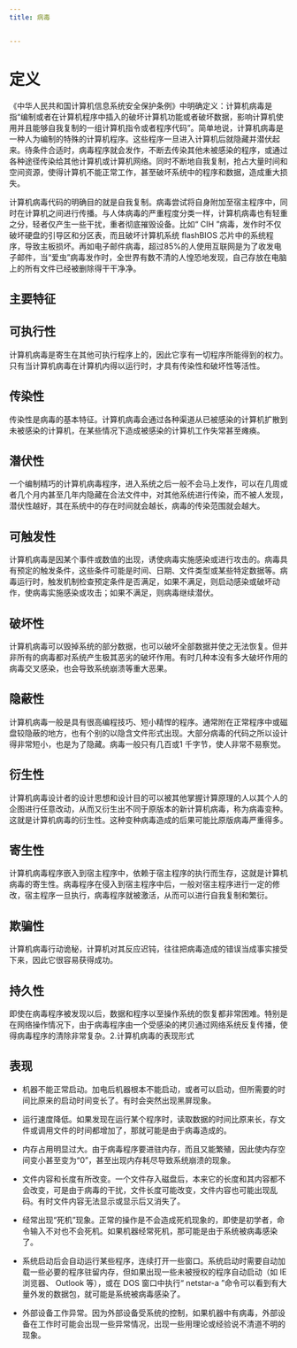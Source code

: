 ```yaml
---
title: 病毒


---
```


# 定义

《中华人民共和国计算机信息系统安全保护条例》中明确定义：计算机病毒是指“编制或者在计算机程序中插入的破坏计算机功能或者破坏数据，影响计算机使用并且能够自我复制的一组计算机指令或者程序代码”。简单地说，计算机病毒是一种人为编制的特殊的计算机程序。这些程序一旦进入计算机后就隐藏并潜伏起来。待条件合适时，病毒程序就会发作，不断去传染其他未被感染的程序，或通过各种途径传染给其他计算机或计算机网络。同时不断地自我复制，抢占大量时间和空间资源，使得计算机不能正常工作，甚至破坏系统中的程序和数据，造成重大损失。

计算机病毒代码的明确目的就是自我复制。病毒尝试将自身附加至宿主程序中，同时在计算机之间进行传播。与人体病毒的严重程度分类一样，计算机病毒也有轻重之分，轻者仅产生一些干扰，重者彻底摧毁设备。比如“ CIH ”病毒，发作时不仅破坏硬盘的引导区和分区表，而且破坏计算机系统 flashBIOS
芯片中的系统程序，导致主板损坏。再如电子邮件病毒，超过85%的人使用互联网是为了收发电子邮件，当“爱虫”病毒发作时，全世界有数不清的人惶恐地发现，自己存放在电脑上的所有文件已经被删除得干干净净。

## 主要特征

## 可执行性

计算机病毒是寄生在其他可执行程序上的，因此它享有一切程序所能得到的权力。只有当计算机病毒在计算机内得以运行时，才具有传染性和破坏性等活性。

## 传染性

传染性是病毒的基本特征。计算机病毒会通过各种渠道从已被感染的计算机扩散到未被感染的计算机，在某些情况下造成被感染的计算机工作失常甚至瘫痪。

## 潜伏性

一个编制精巧的计算机病毒程序，进入系统之后一般不会马上发作，可以在几周或者几个月内甚至几年内隐藏在合法文件中，对其他系统进行传染，而不被人发现，潜伏性越好，其在系统中的存在时间就会越长，病毒的传染范围就会越大。

## 可触发性

计算机病毒是因某个事件或数值的出现，诱使病毒实施感染或进行攻击的。病毒具有预定的触发条件，这些条件可能是时间、日期、文件类型或某些特定数据等。病毒运行时，触发机制检查预定条件是否满足，如果不满足，则启动感染或破坏动作，使病毒实施感染或攻击；如果不满足，则病毒继续潜伏。

## 破坏性

计算机病毒可以毁掉系统的部分数据，也可以破坏全部数据并使之无法恢复。但并非所有的病毒都对系统产生极其恶劣的破坏作用。有时几种本没有多大破坏作用的病毒交叉感染，也会导致系统崩溃等重大恶果。

## 隐蔽性

计算机病毒一般是具有很高编程技巧、短小精悍的程序。通常附在正常程序中或磁盘较隐蔽的地方，也有个别的以隐含文件形式出现。大部分病毒的代码之所以设计得非常短小，也是为了隐藏。病毒一般只有几百或1 千字节，使人非常不易察觉。

## 衍生性

计算机病毒设计者的设计思想和设计目的可以被其他掌握计算原理的人以其个人的企图进行任意改动，从而又衍生出不同于原版本的新计算机病毒，称为病毒变种。这就是计算机病毒的衍生性。这种变种病毒造成的后果可能比原版病毒严重得多。

## 寄生性

计算机病毒程序嵌入到宿主程序中，依赖于宿主程序的执行而生存，这就是计算机病毒的寄生性。病毒程序在侵入到宿主程序中后，一般对宿主程序进行一定的修改，宿主程序一旦执行，病毒程序就被激活，从而可以进行自我复制和繁衍。

## 欺骗性

计算机病毒行动诡秘，计算机对其反应迟钝，往往把病毒造成的错误当成事实接受下来，因此它很容易获得成功。

## 持久性

即使在病毒程序被发现以后，数据和程序以至操作系统的恢复都非常困难。特别是在网络操作情况下，由于病毒程序由一个受感染的拷贝通过网络系统反复传播，使得病毒程序的清除非常复杂。2.计算机病毒的表现形式

## 表现

- 机器不能正常启动。加电后机器根本不能启动，或者可以启动，但所需要的时间比原来的启动时间变长了。有时会突然出现黑屏现象。

- 运行速度降低。如果发现在运行某个程序时，读取数据的时间比原来长，存文件或调用文件的时间都增加了，那就可能是由于病毒造成的。

- 内存占用明显过大。由于病毒程序要进驻内存，而且又能繁殖，因此使内存空间变小甚至变为“0”，甚至出现内存耗尽导致系统崩溃的现象。

- 文件内容和长度有所改变。一个文件存入磁盘后，本来它的长度和其内容都不会改变，可是由于病毒的干扰，文件长度可能改变，文件内容也可能出现乱码。有时文件内容无法显示或显示后又消失了。

- 经常出现“死机”现象。正常的操作是不会造成死机现象的，即使是初学者，命令输入不对也不会死机。如果机器经常死机，那可能是由于系统被病毒感染了。

- 系统启动后会自动运行某些程序，连续打开一些窗口。系统启动时需要自动加载一些必要的程序驻留内存，但如果出现一些未被授权的程序自动启动（如 IE 浏览器、 Outlook 等），或在 DOS
  窗口中执行“ netstar-a ”命令可以看到有大量外发的数据包，就可能是系统被病毒感染了。

- 外部设备工作异常。因为外部设备受系统的控制，如果机器中有病毒，外部设备在工作时可能会出现一些异常情况，出现一些用理论或经验说不清道不明的现象。

            